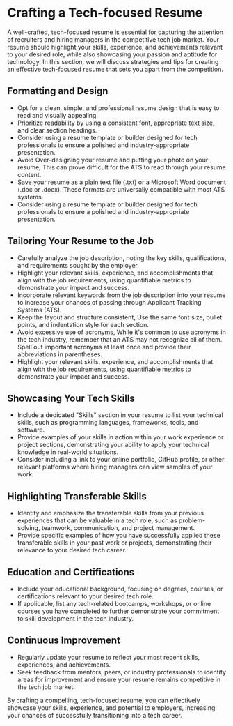 # Crafting a Tech-focused Resume

A well-crafted, tech-focused resume is essential for capturing the attention of recruiters and hiring managers in the
competitive tech job market. Your resume should highlight your skills, experience, and achievements relevant to your
desired role, while also showcasing your passion and aptitude for technology. In this section, we will discuss strategies
and tips for creating an effective tech-focused resume that sets you apart from the competition.

## Formatting and Design

- Opt for a clean, simple, and professional resume design that is easy to read and visually appealing.
- Prioritize readability by using a consistent font, appropriate text size, and clear section headings.
- Consider using a resume template or builder designed for tech professionals to ensure a polished and
  industry-appropriate presentation.
- Avoid Over-designing your resume and putting your photo on your resume, This can prove difficult for the ATS
  to read through your resume content.
- Save your resume as a plain text file (.txt) or a Microsoft Word document (.doc or .docx). These formats are
  universally compatible with most ATS systems.
- Consider using a resume template or builder designed for tech professionals to ensure a polished and
  industry-appropriate presentation.

## Tailoring Your Resume to the Job

- Carefully analyze the job description, noting the key skills, qualifications, and requirements sought by the employer.
- Highlight your relevant skills, experience, and accomplishments that align with the job requirements, using quantifiable
  metrics to demonstrate your impact and success.
- Incorporate relevant keywords from the job description into your resume to increase your chances of passing through
  Applicant Tracking Systems (ATS).
- Keep the layout and structure consistent, Use the same font size, bullet points, and indentation style for each section.
- Avoid excessive use of acronyms, While it's common to use acronyms in the tech industry, remember that an ATS may not
  recognize all of them. Spell out important acronyms at least once and provide their abbreviations in parentheses.
- Highlight your relevant skills, experience, and accomplishments that align with the job requirements, using quantifiable
  metrics to demonstrate your impact and success.

## Showcasing Your Tech Skills

- Include a dedicated "Skills" section in your resume to list your technical skills, such as programming languages,
  frameworks, tools, and software.
- Provide examples of your skills in action within your work experience or project sections, demonstrating your ability
  to apply your technical knowledge in real-world situations.
- Consider including a link to your online portfolio, GitHub profile, or other relevant platforms where hiring managers
  can view samples of your work.

## Highlighting Transferable Skills

- Identify and emphasize the transferable skills from your previous experiences that can be valuable in a tech role, such
  as problem-solving, teamwork, communication, and project management.
- Provide specific examples of how you have successfully applied these transferable skills in your past work or projects,
  demonstrating their relevance to your desired tech career.

## Education and Certifications

- Include your educational background, focusing on degrees, courses, or certifications relevant to your desired tech role.
- If applicable, list any tech-related bootcamps, workshops, or online courses you have completed to further demonstrate
  your commitment to skill development in the tech industry.

## Continuous Improvement

- Regularly update your resume to reflect your most recent skills, experiences, and achievements.
- Seek feedback from mentors, peers, or industry professionals to identify areas for improvement and ensure your resume
  remains competitive in the tech job market.

By crafting a compelling, tech-focused resume, you can effectively showcase your skills, experience, and potential to
employers, increasing your chances of successfully transitioning into a tech career.
